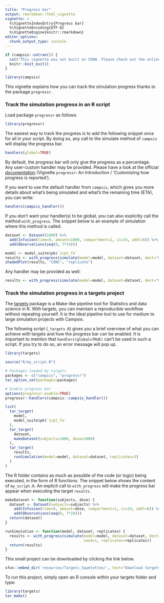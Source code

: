 ```yaml
---
title: "Progress bar"
output: rmarkdown::html_vignette
vignette: >
  %\VignetteIndexEntry{Progress bar}
  %\VignetteEncoding{UTF-8}
  %\VignetteEngine{knitr::rmarkdown}
editor_options: 
  chunk_output_type: console
---
```


```r
if (campsis::onCran()) {
  cat("This vignette was not built on CRAN. Please check out the online version [here](https://calvagone.github.io/campsis.doc/articles/v16_progress_bar.html).")
  knitr::knit_exit()
}
```

```r
library(campsis)
```

This vignette explains how you can track the simulation progress thanks to the package `progressr`.

### Track the simulation progress in an R script

Load package `progressr` as follows:

```r
library(progressr)
```

The easiest way to track the progress is to add the following snippet once for all in your script. By doing so, any call to the simulate method of `campsis` will display the progress bar.

```r
handlers(global=TRUE)
```

By default, the progress bar will only give the progress as a percentage. Any user-custom handler may be provided. Please have a look at the official [documentation](https://CRAN.R-project.org/package=progressr) (Vignette `progressr`: An Introduction / 'Customizing how progress is reported').

If you want to use the default handler from `campsis`, which gives you more details about what's being simulated and what's the remaining time (ETA), you can write:
```r
handlers(campsis_handler())
```

If you don't want your handler(s) to be global, you can also explicitly call the method `with_progress`. The snippet below is an example of simulation where this method is called.

```r
dataset <- Dataset(1000) %>%
  add(Infusion(time=0, amount=1000, compartment=1, ii=24, addl=6)) %>%
  add(Observations(seq(0, 7*24)))

model <- model_suite$pk$`1cpt_fo`
results <- with_progress(simulate(model=model, dataset=dataset, dest="mrgsolve", seed=1, replicates=3))
shadedPlot(results, "CONC", "replicate")
```

Any handler may be provided as well:

```r
results <- with_progress(simulate(model=model, dataset=dataset, dest="mrgsolve", seed=1, replicates=3), handlers=campsis_handler())
```

### Track the simulation progress in a targets project

The [targets](https://books.ropensci.org/targets/) package is a Make-like pipeline tool for Statistics and data science in R. With targets, you can maintain a reproducible workflow without repeating yourself. It is the ideal pipeline tool to use for medium to large simulation projects with Campsis.

The following script (`_targets.R`) gives you a brief overview of what you can achieve with targets and how the progress bar can be enabled.
It is important to mention that `handlers(global=TRUE)` can't be used in such a script. If you try to do so, an error message will pop up.

```r
library(targets)

source("R/my_script.R")

# Packages loaded by targets
packages <- c("campsis", "progressr")
tar_option_set(packages=packages)

# Enable progress bar
options(progressr.enable=TRUE)
progressr::handlers(campsis::campsis_handler())

list(
  tar_target(
    model,
    model_suite$pk$`1cpt_fo`
  ),
  tar_target(
    dataset,
    makeDataset(subjects=1000, dose=1000)
  ),
  tar_target(
    results,
    runSimulation(model=model, dataset=dataset, replicates=3)
  )
)
```

The R folder contains as much as possible of the code (or logic) being executed, in the form of R functions. The snippet below shows the content of `my_script.R`.
An explicit call to `with_progress` will make the progress bar appear when executing the target `results`.

```r
makeDataset <- function(subjects, dose) {
  dataset <- Dataset(subjects=subjects) %>%
    add(Infusion(time=0, amount=dose, compartment=1, ii=24, addl=6)) %>%
    add(Observations(seq(0, 7*24)))
  return(dataset)
}

runSimulation <- function(model, dataset, replicates) {
  results <- with_progress(simulate(model=model, dataset=dataset, dest="mrgsolve",
                                    seed=1, replicates=replicates))
  return(results)
}
```

This small project can be downloaded by clicking the link below.
```r
xfun::embed_dir('resources/Targets_Squeletton/', text="Download targets squeletton")
```

To run this project, simply open an R console within your targets folder and type:
```r
library(targets)
tar_make()
```

